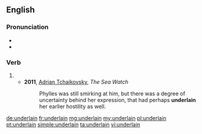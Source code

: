 ==English==

===Pronunciation===
* {{IPA|/ʌndəɹˈleɪn/|lang=en}}
* {{rhymes|eɪn|lang=en}}

===Verb===
{{head|en|past participle}}

# {{past participle of|underlie|lang=en|nocat=1}}
#* '''2011''', [[w:Adrian Tchaikovsky|Adrian Tchaikovsky]], ''The Sea Watch''
#*: Phylles was still smirking at him, but there was a degree of uncertainty behind her expression, that had perhaps '''underlain''' her earlier hostility as well.

[[de:underlain]]
[[fr:underlain]]
[[mg:underlain]]
[[my:underlain]]
[[pl:underlain]]
[[pt:underlain]]
[[simple:underlain]]
[[ta:underlain]]
[[vi:underlain]]